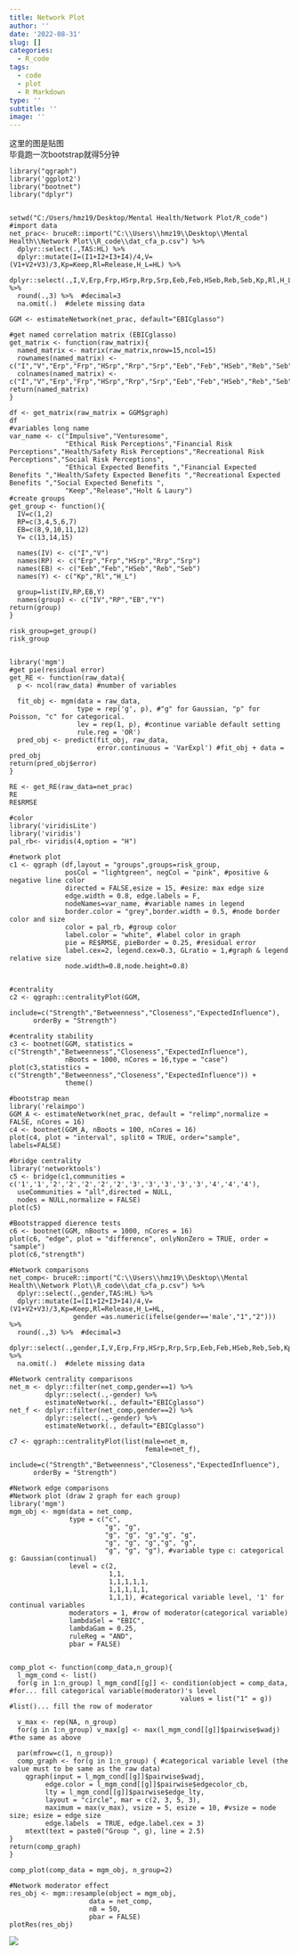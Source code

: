```yaml
---
title: Network Plot
author: ''
date: '2022-08-31'
slug: []
categories:
  - R_code
tags:
  - code
  - plot
  - R Markdown
type: ''
subtitle: ''
image: ''
---
```


这里的图是贴图    
毕竟跑一次bootstrap就得5分钟

```{}
library("qgraph")
library('ggplot2')
library("bootnet") 
library("dplyr")


setwd("C:/Users/hmz19/Desktop/Mental Health/Network Plot/R_code")
#import data
net_prac<- bruceR::import("C:\\Users\\hmz19\\Desktop\\Mental Health\\Network Plot\\R_code\\dat_cfa_p.csv") %>%
  dplyr::select(.,TAS:HL) %>%
  dplyr::mutate(I=(I1+I2+I3+I4)/4,V=(V1+V2+V3)/3,Kp=Keep,Rl=Release,H_L=HL) %>%
  dplyr::select(.,I,V,Erp,Frp,HSrp,Rrp,Srp,Eeb,Feb,HSeb,Reb,Seb,Kp,Rl,H_L) %>%
  round(.,3) %>%  #decimal=3
  na.omit(.)  #delete missing data

GGM <- estimateNetwork(net_prac, default="EBICglasso") 

#get named correlation matrix (EBICglasso)
get_matrix <- function(raw_matrix){
  named_matrix <- matrix(raw_matrix,nrow=15,ncol=15)
  rownames(named_matrix) <- c("I","V","Erp","Frp","HSrp","Rrp","Srp","Eeb","Feb","HSeb","Reb","Seb","Kp","Rl","H_L")
  colnames(named_matrix) <- c("I","V","Erp","Frp","HSrp","Rrp","Srp","Eeb","Feb","HSeb","Reb","Seb","Kp","Rl","H_L")
return(named_matrix)
}

df <- get_matrix(raw_matrix = GGM$graph)
df
#variables long name
var_name <- c("Impulsive","Venturesome",
              "Ethical Risk Perceptions","Financial Risk Perceptions","Health/Safety Risk Perceptions","Recreational Risk Perceptions","Social Risk Perceptions",
              "Ethical Expected Benefits ","Financial Expected Benefits ","Health/Safety Expected Benefits ","Recreational Expected Benefits ","Social Expected Benefits ",
              "Keep","Release","Holt & Laury")
#create groups
get_group <- function(){
  IV=c(1,2)
  RP=c(3,4,5,6,7)
  EB=c(8,9,10,11,12)
  Y= c(13,14,15)

  names(IV) <- c("I","V")
  names(RP) <- c("Erp","Frp","HSrp","Rrp","Srp")
  names(EB) <- c("Eeb","Feb","HSeb","Reb","Seb")
  names(Y) <- c("Kp","Rl","H_L")

  group=list(IV,RP,EB,Y)
  names(group) <- c("IV","RP","EB","Y")
return(group)
}

risk_group=get_group()
risk_group


library('mgm')
#get pie(residual error)
get_RE <- function(raw_data){
  p <- ncol(raw_data) #number of variables
  
  fit_obj <- mgm(data = raw_data, 
                 type = rep('g', p), #"g" for Gaussian, "p" for Poisson, "c" for categorical.
                 lev = rep(1, p), #continue variable default setting
                 rule.reg = 'OR')
  pred_obj <- predict(fit_obj, raw_data, 
                      error.continuous = 'VarExpl') #fit_obj + data = pred_obj
return(pred_obj$error)
}

RE <- get_RE(raw_data=net_prac)
RE
RE$RMSE

#color
library('viridisLite')
library('viridis')
pal_rb<- viridis(4,option = "H")

#network plot
c1 <- qgraph (df,layout = "groups",groups=risk_group, 
              posCol = "lightgreen", negCol = "pink", #positive & negative line color
              directed = FALSE,esize = 15, #esize: max edge size                
              edge.width = 0.8, edge.labels = F,            
              nodeNames=var_name, #variable names in legend 
              border.color = "grey",border.width = 0.5, #node border color and size
              color = pal_rb, #group color
              label.color = "white", #label color in graph
              pie = RE$RMSE, pieBorder = 0.25, #residual error
              label.cex=2, legend.cex=0.3, GLratio = 1,#graph & legend relative size
              node.width=0.8,node.height=0.8) 


#centrality
c2 <- qgraph::centralityPlot(GGM, 
      include=c("Strength","Betweenness","Closeness","ExpectedInfluence"),
      orderBy = "Strength") 

#centrality stability
c3 <- bootnet(GGM, statistics = c("Strength","Betweenness","Closeness","ExpectedInfluence"), 
              nBoots = 1000, nCores = 16,type = "case") 
plot(c3,statistics = c("Strength","Betweenness","Closeness","ExpectedInfluence")) + 
              theme()

#bootstrap mean
library('relaimpo')
GGM_A <- estimateNetwork(net_prac, default = "relimp",normalize = FALSE, nCores = 16) 
c4 <- bootnet(GGM_A, nBoots = 100, nCores = 16)
plot(c4, plot = "interval", split0 = TRUE, order="sample", labels=FALSE)

#bridge centrality
library('networktools')
c5 <- bridge(c1,communities = c('1','1','2','2','2','2','2','3','3','3','3','3','4','4','4'),
  useCommunities = "all",directed = NULL,
  nodes = NULL,normalize = FALSE)
plot(c5)

#Bootstrapped dierence tests
c6 <- bootnet(GGM, nBoots = 1000, nCores = 16)
plot(c6, "edge", plot = "difference", onlyNonZero = TRUE, order = "sample")
plot(c6,"strength")

#Network comparisons
net_comp<- bruceR::import("C:\\Users\\hmz19\\Desktop\\Mental Health\\Network Plot\\R_code\\dat_cfa_p.csv") %>%
  dplyr::select(.,gender,TAS:HL) %>%
  dplyr::mutate(I=(I1+I2+I3+I4)/4,V=(V1+V2+V3)/3,Kp=Keep,Rl=Release,H_L=HL,
                gender =as.numeric(ifelse(gender=='male',"1","2"))) %>%
  round(.,3) %>%  #decimal=3
  dplyr::select(.,gender,I,V,Erp,Frp,HSrp,Rrp,Srp,Eeb,Feb,HSeb,Reb,Seb,Kp,Rl,H_L) %>%
  na.omit(.)  #delete missing data

#Network centrality comparisons
net_m <- dplyr::filter(net_comp,gender==1) %>%
         dplyr::select(.,-gender) %>%
         estimateNetwork(., default="EBICglasso")
net_f <- dplyr::filter(net_comp,gender==2) %>%
         dplyr::select(.,-gender) %>%
         estimateNetwork(., default="EBICglasso") 

c7 <- qgraph::centralityPlot(list(male=net_m,
                                  female=net_f), 
      include=c("Strength","Betweenness","Closeness","ExpectedInfluence"),
      orderBy = "Strength") 

#Network edge comparisons
#Network plot (draw 2 graph for each group)
library('mgm')
mgm_obj <- mgm(data = net_comp, 
               type = c("c", 
                        "g", "g", 
                        "g", "g", "g","g", "g", 
                        "g", "g", "g","g", "g", 
                        "g", "g", "g"), #variable type c: categorical g: Gaussian(continual)
               level = c(2,
                         1,1,
                         1,1,1,1,1,
                         1,1,1,1,1,
                         1,1,1), #categorical variable level, '1' for continual variables 
               moderators = 1, #row of moderator(categorical variable)
               lambdaSel = "EBIC", 
               lambdaGam = 0.25, 
               ruleReg = "AND", 
               pbar = FALSE)


comp_plot <- function(comp_data,n_group){
  l_mgm_cond <- list()
  for(g in 1:n_group) l_mgm_cond[[g]] <- condition(object = comp_data, #for... fill categorical variable(moderator)'s level
                                           values = list("1" = g)) #list()... fill the row of moderator

  v_max <- rep(NA, n_group)
  for(g in 1:n_group) v_max[g] <- max(l_mgm_cond[[g]]$pairwise$wadj) #the same as above

  par(mfrow=c(1, n_group)) 
  comp_graph <- for(g in 1:n_group) { #categorical variable level (the value must to be same as the raw data)
    qgraph(input = l_mgm_cond[[g]]$pairwise$wadj, 
         edge.color = l_mgm_cond[[g]]$pairwise$edgecolor_cb,
         lty = l_mgm_cond[[g]]$pairwise$edge_lty,
         layout = "circle", mar = c(2, 3, 5, 3),
         maximum = max(v_max), vsize = 5, esize = 10, #vsize = node size; esize = edge size
         edge.labels  = TRUE, edge.label.cex = 3)
    mtext(text = paste0("Group ", g), line = 2.5)
}
return(comp_graph)
}

comp_plot(comp_data = mgm_obj, n_group=2)

#Network moderator effect
res_obj <- mgm::resample(object = mgm_obj, 
                    data = net_comp, 
                    nB = 50, 
                    pbar = FALSE)
plotRes(res_obj)
```

![](/post/2022-08-31-network-plot_files/network_plot_with pie.png)
